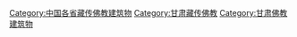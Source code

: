 [[Category:中国各省藏传佛教建筑物|Category:中国各省藏传佛教建筑物]]
[[Category:甘肃藏传佛教|Category:甘肃藏传佛教]]
[[Category:甘肃佛教建筑物|Category:甘肃佛教建筑物]]